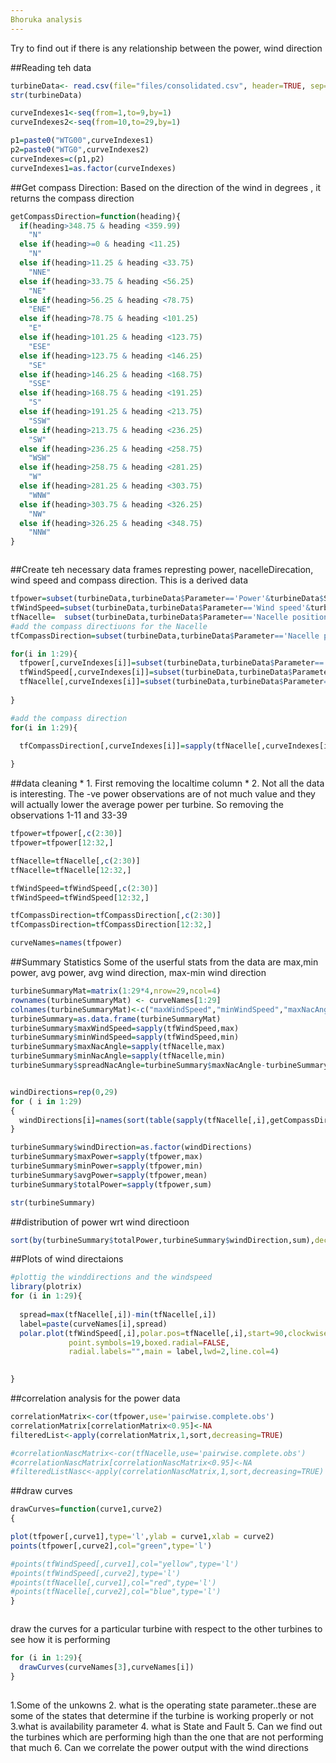 ```yaml
---
Bhoruka analysis
---
```

Try to find out if there is any relationship between the power, wind direction

##Reading teh data
```r
turbineData<- read.csv(file="files/consolidated.csv", header=TRUE, sep=",")
str(turbineData)

curveIndexes1<-seq(from=1,to=9,by=1)
curveIndexes2<-seq(from=10,to=29,by=1)

p1=paste0("WTG00",curveIndexes1)
p2=paste0("WTG0",curveIndexes2)
curveIndexes=c(p1,p2)
curveIndexes1=as.factor(curveIndexes)
```


##Get compass Direction: Based on the direction of the wind in degrees , it returns the compass direction
```r
getCompassDirection=function(heading){
  if(heading>348.75 & heading <359.99)
    "N"
  else if(heading>=0 & heading <11.25)
    "N"
  else if(heading>11.25 & heading <33.75)
    "NNE"
  else if(heading>33.75 & heading <56.25)
    "NE"
  else if(heading>56.25 & heading <78.75)
    "ENE"
  else if(heading>78.75 & heading <101.25)
    "E"
  else if(heading>101.25 & heading <123.75)
    "ESE"
  else if(heading>123.75 & heading <146.25)
    "SE"
  else if(heading>146.25 & heading <168.75)
    "SSE"
  else if(heading>168.75 & heading <191.25)
    "S"
  else if(heading>191.25 & heading <213.75)
    "SSW"
  else if(heading>213.75 & heading <236.25)
    "SW"
  else if(heading>236.25 & heading <258.75)
    "WSW"
  else if(heading>258.75 & heading <281.25)
    "W"
  else if(heading>281.25 & heading <303.75)
    "WNW"
  else if(heading>303.75 & heading <326.25)
    "NW"
  else if(heading>326.25 & heading <348.75)
    "NNW"
}



```


##Create teh necessary data frames represting power, nacelleDirecation, wind speed and compass direction. This is a derived data

```r
tfpower=subset(turbineData,turbineData$Parameter=='Power'&turbineData$SystemName==curveIndexes[1])[4]
tfWindSpeed=subset(turbineData,turbineData$Parameter=='Wind speed'&turbineData$SystemName==curveIndexes[1])[4]
tfNacelle=  subset(turbineData,turbineData$Parameter=='Nacelle position'&turbineData$SystemName==curveIndexes[1])[4]
#add the compass directiuons for the Nacelle
tfCompassDirection=subset(turbineData,turbineData$Parameter=='Nacelle position'&turbineData$SystemName==curveIndexes[1])[4]

for(i in 1:29){
  tfpower[,curveIndexes[i]]=subset(turbineData,turbineData$Parameter=='Power'&turbineData$SystemName==curveIndexes1[i])[3]
  tfWindSpeed[,curveIndexes[i]]=subset(turbineData,turbineData$Parameter=='Wind speed'&turbineData$SystemName==curveIndexes1[i])[3]
  tfNacelle[,curveIndexes[i]]=subset(turbineData,turbineData$Parameter=='Nacelle position'&turbineData$SystemName==curveIndexes1[i])[3]
  
}

#add the compass direction
for(i in 1:29){
  
  tfCompassDirection[,curveIndexes[i]]=sapply(tfNacelle[,curveIndexes[i]],getCompassDirection)

}

```

##data cleaning
* 1. First removing the localtime column
* 2. Not all the data is interesting. The -ve power observations are of not much value and they will actually lower the average power per turbine. So removing the observations 1-11 and 33-39


```r
tfpower=tfpower[,c(2:30)]
tfpower=tfpower[12:32,]

tfNacelle=tfNacelle[,c(2:30)]
tfNacelle=tfNacelle[12:32,]

tfWindSpeed=tfWindSpeed[,c(2:30)]
tfWindSpeed=tfWindSpeed[12:32,]

tfCompassDirection=tfCompassDirection[,c(2:30)]
tfCompassDirection=tfCompassDirection[12:32,]

curveNames=names(tfpower)

```

##Summary Statistics
Some of the userful stats from the data are max,min power, avg power, avg wind direction, max-min wind direction

```r

turbineSummaryMat=matrix(1:29*4,nrow=29,ncol=4)
rownames(turbineSummaryMat) <- curveNames[1:29]
colnames(turbineSummaryMat)<-c("maxWindSpeed","minWindSpeed","maxNacAngle","minNacAngle")
turbineSummary=as.data.frame(turbineSummaryMat)
turbineSummary$maxWindSpeed=sapply(tfWindSpeed,max)
turbineSummary$minWindSpeed=sapply(tfWindSpeed,min)
turbineSummary$maxNacAngle=sapply(tfNacelle,max)
turbineSummary$minNacAngle=sapply(tfNacelle,min)
turbineSummary$spreadNacAngle=turbineSummary$maxNacAngle-turbineSummary$minNacAngle


windDirections=rep(0,29)
for ( i in 1:29)
{
  windDirections[i]=names(sort(table(sapply(tfNacelle[,i],getCompassDirection)),decreasing = TRUE)[1])
}

turbineSummary$windDirection=as.factor(windDirections)
turbineSummary$maxPower=sapply(tfpower,max)
turbineSummary$minPower=sapply(tfpower,min)
turbineSummary$avgPower=sapply(tfpower,mean)
turbineSummary$totalPower=sapply(tfpower,sum)

str(turbineSummary)


```
##distribution of power wrt wind directioon

```r
sort(by(turbineSummary$totalPower,turbineSummary$windDirection,sum),decreasing = TRUE)


```

##Plots of wind directaions

```r
#plottig the winddirections and the windspeed
library(plotrix)
for (i in 1:29){
  
  spread=max(tfNacelle[,i])-min(tfNacelle[,i])
  label=paste(curveNames[i],spread)
  polar.plot(tfWindSpeed[,i],polar.pos=tfNacelle[,i],start=90,clockwise=TRUE,rp.type="p",
             point.symbols=19,boxed.radial=FALSE, 
             radial.labels="",main = label,lwd=2,line.col=4)

  
}

```


##correlation analysis for the power data

```r

correlationMatrix<-cor(tfpower,use='pairwise.complete.obs')
correlationMatrix[correlationMatrix<0.95]<-NA
filteredList<-apply(correlationMatrix,1,sort,decreasing=TRUE)

#correlationNascMatrix<-cor(tfNacelle,use='pairwise.complete.obs')
#correlationNascMatrix[correlationNascMatrix<0.95]<-NA
#filteredListNasc<-apply(correlationNascMatrix,1,sort,decreasing=TRUE)

```

##draw curves

```r

drawCurves=function(curve1,curve2)
{

plot(tfpower[,curve1],type='l',ylab = curve1,xlab = curve2)
points(tfpower[,curve2],col="green",type='l')

#points(tfWindSpeed[,curve1],col="yellow",type='l')
#points(tfWindSpeed[,curve2],type='l')
#points(tfNacelle[,curve1],col="red",type='l')
#points(tfNacelle[,curve2],col="blue",type='l')
}



```

draw the curves for a particular turbine with respect to the other turbines to see 
how it is performing 

```r

for (i in 1:29){
  drawCurves(curveNames[3],curveNames[i])
}

```

##
1.Some of the unkowns
2. what is the operating state parameter..these are some of the states that determine if the turbine is working properly or not
3.what is availability parameter
4. what is State and Fault
5. Can we find out the turbines which are performing high than the one that are not performing that much
6. Can we correlate the power output with the wind directions






